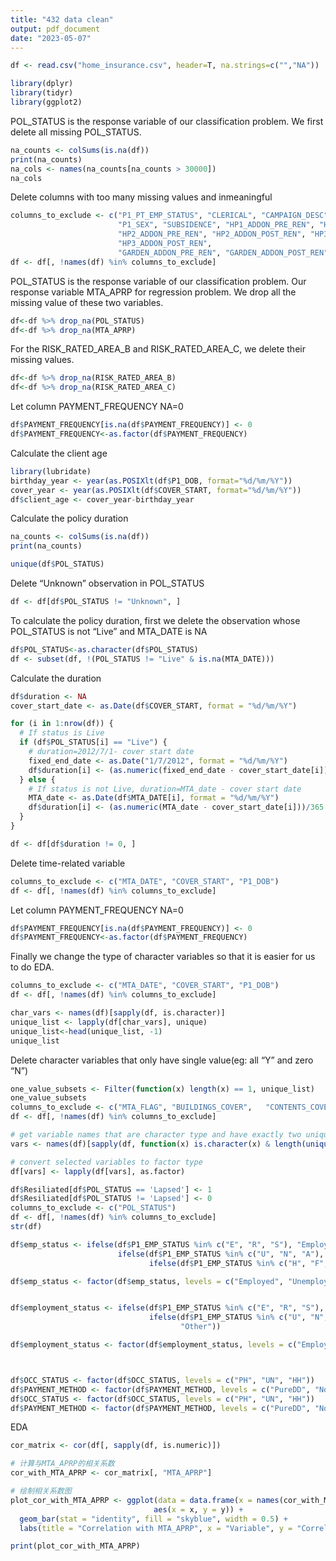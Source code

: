 ---
title: "432 data clean"
output: pdf_document
date: "2023-05-07"
---

```{r}
df <- read.csv("home_insurance.csv", header=T, na.strings=c("","NA"))
```

```{r}
library(dplyr)
library(tidyr)
library(ggplot2)
```

POL_STATUS is the response variable of our classification problem. We first delete all missing POL_STATUS.

```{r}
na_counts <- colSums(is.na(df))
print(na_counts)
na_cols <- names(na_counts[na_counts > 30000])
na_cols
```
Delete columns with too many missing values and inmeaningful
```{r}
columns_to_exclude <- c("P1_PT_EMP_STATUS", "CLERICAL", "CAMPAIGN_DESC", "UNSPEC_HRP_PREM", "Police",
                        "P1_SEX", "SUBSIDENCE", "HP1_ADDON_PRE_REN", "HP1_ADDON_POST_REN",
                        "HP2_ADDON_PRE_REN", "HP2_ADDON_POST_REN", "HP3_ADDON_PRE_REN", 
                        "HP3_ADDON_POST_REN",
                        "GARDEN_ADDON_PRE_REN", "GARDEN_ADDON_POST_REN", "i","QUOTE_DATE")
df <- df[, !names(df) %in% columns_to_exclude]
```

POL_STATUS is the response variable of our classification problem. Our response variable MTA_APRP for regression problem. We drop all the missing value of these two variables.
```{r}
df<-df %>% drop_na(POL_STATUS)
df<-df %>% drop_na(MTA_APRP)
```

For the RISK_RATED_AREA_B and RISK_RATED_AREA_C, we delete their missing values.
```{r}
df<-df %>% drop_na(RISK_RATED_AREA_B)
df<-df %>% drop_na(RISK_RATED_AREA_C)
```

Let column PAYMENT_FREQUENCY NA=0
```{r}
df$PAYMENT_FREQUENCY[is.na(df$PAYMENT_FREQUENCY)] <- 0
df$PAYMENT_FREQUENCY<-as.factor(df$PAYMENT_FREQUENCY)
```

Calculate the client age
```{r}
library(lubridate)
birthday_year <- year(as.POSIXlt(df$P1_DOB, format="%d/%m/%Y"))
cover_year <- year(as.POSIXlt(df$COVER_START, format="%d/%m/%Y"))
df$client_age <- cover_year-birthday_year
```

Calculate the policy duration
```{r}
na_counts <- colSums(is.na(df))
print(na_counts)
```
```{r}
unique(df$POL_STATUS)
```
Delete "Unknown" observation in POL_STATUS
```{r}
df <- df[df$POL_STATUS != "Unknown", ]
```

To calculate the policy duration, first we delete the observation whose POL_STATUS is not "Live" and MTA_DATE is NA
```{r}
df$POL_STATUS<-as.character(df$POL_STATUS)
df <- subset(df, !(POL_STATUS != "Live" & is.na(MTA_DATE)))
```

Calculate the duration
```{r}
df$duration <- NA
cover_start_date <- as.Date(df$COVER_START, format = "%d/%m/%Y")

for (i in 1:nrow(df)) {
  # If status is Live
  if (df$POL_STATUS[i] == "Live") {
    # duration=2012/7/1- cover start date
    fixed_end_date <- as.Date("1/7/2012", format = "%d/%m/%Y")
    df$duration[i] <- (as.numeric(fixed_end_date - cover_start_date[i])) / 365
  } else {
    # If status is not Live, duration=MTA_date - cover start date
    MTA_date <- as.Date(df$MTA_DATE[i], format = "%d/%m/%Y")
    df$duration[i] <- (as.numeric(MTA_date - cover_start_date[i]))/365
  }
}

df <- df[df$duration != 0, ]
```

Delete time-related variable
```{r}
columns_to_exclude <- c("MTA_DATE", "COVER_START", "P1_DOB")
df <- df[, !names(df) %in% columns_to_exclude]
```

Let column PAYMENT_FREQUENCY NA=0
```{r}
df$PAYMENT_FREQUENCY[is.na(df$PAYMENT_FREQUENCY)] <- 0
df$PAYMENT_FREQUENCY<-as.factor(df$PAYMENT_FREQUENCY)
```

Finally we change the type of character variables so that it is easier for us to do EDA.
```{r}
columns_to_exclude <- c("MTA_DATE", "COVER_START", "P1_DOB")
df <- df[, !names(df) %in% columns_to_exclude]

char_vars <- names(df)[sapply(df, is.character)]
unique_list <- lapply(df[char_vars], unique)
unique_list<-head(unique_list, -1)
unique_list
```
Delete character variables that only have single value(eg: all "Y" and zero "N")
```{r}
one_value_subsets <- Filter(function(x) length(x) == 1, unique_list)
one_value_subsets
columns_to_exclude <- c("MTA_FLAG", "BUILDINGS_COVER",   "CONTENTS_COVER","AD_CONTENTS","AD_BUILDINGS","MTA_FLAG")
df <- df[, !names(df) %in% columns_to_exclude]
```

```{r}
# get variable names that are character type and have exactly two unique values
vars <- names(df)[sapply(df, function(x) is.character(x) & length(unique(x)) == 2)]

# convert selected variables to factor type
df[vars] <- lapply(df[vars], as.factor)
```


```{r}
df$Resiliated[df$POL_STATUS == 'Lapsed'] <- 1
df$Resiliated[df$POL_STATUS != 'Lapsed'] <- 0
columns_to_exclude <- c("POL_STATUS")
df <- df[, !names(df) %in% columns_to_exclude]
str(df)
```


```{r}
df$emp_status <- ifelse(df$P1_EMP_STATUS %in% c("E", "R", "S"), "Employed",
                        ifelse(df$P1_EMP_STATUS %in% c("U", "N", "A"), "Unemployed",
                               ifelse(df$P1_EMP_STATUS %in% c("H", "F", "V", "I", "C"), "Other", "Unknown")))

df$emp_status <- factor(df$emp_status, levels = c("Employed", "Unemployed", "Other"))


df$employment_status <- ifelse(df$P1_EMP_STATUS %in% c("E", "R", "S"), "Employed",
                               ifelse(df$P1_EMP_STATUS %in% c("U", "N", "A"), "Unemployed",
                                      "Other"))

df$employment_status <- factor(df$employment_status, levels = c("Employed", "Unemployed", "Other"))



df$OCC_STATUS <- factor(df$OCC_STATUS, levels = c("PH", "UN", "HH"))
df$PAYMENT_METHOD <- factor(df$PAYMENT_METHOD, levels = c("PureDD", "NonDD", "DD-Other"))
df$OCC_STATUS <- factor(df$OCC_STATUS, levels = c("PH", "UN", "HH"))
df$PAYMENT_METHOD <- factor(df$PAYMENT_METHOD, levels = c("PureDD", "NonDD", "DD-Other"))
```


EDA
```{r}
cor_matrix <- cor(df[, sapply(df, is.numeric)])

# 计算与MTA_APRP的相关系数
cor_with_MTA_APRP <- cor_matrix[, "MTA_APRP"]

# 绘制相关系数图
plot_cor_with_MTA_APRP <- ggplot(data = data.frame(x = names(cor_with_MTA_APRP), y = cor_with_MTA_APRP),
                                aes(x = x, y = y)) +
  geom_bar(stat = "identity", fill = "skyblue", width = 0.5) +
  labs(title = "Correlation with MTA_APRP", x = "Variable", y = "Correlation")

print(plot_cor_with_MTA_APRP)

```


